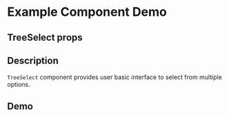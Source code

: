 
<Meta title="Example/TreeSelect" component={TreeSelect} />

# Example Component Demo

## TreeSelect props
<Props of={TreeSelect} />

## Description

`TreeSelect` component provides user basic interface to select from multiple options.

## Demo

<Canvas>
  <Story name="Example TreeSelect1">
    <TreeSelect/>
  </Story>
    <Story name="Example TreeSelect2">
    <TreeSelect focus/>
  </Story>
</Canvas>